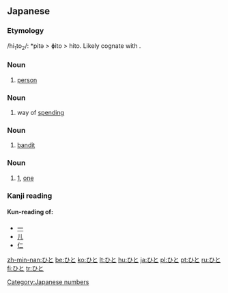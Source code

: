 ==Japanese==

===Etymology===
/hi<sub>1</sub>to<sub>2</sub>/: *pitə > ɸito > hito. Likely cognate with {{term|一|hito|one}}.

===Noun===
{{ja-noun|h|kanji=人|rom=hito}}

# [[person]]

===Noun===
{{ja-noun|h|kanji=費途|rom=hito}}

# way of [[spending]]

===Noun===
{{ja-noun|h|kanji=匪徒|rom=hito}}

# [[bandit]]

===Noun===
{{ja-noun|h|kanji=一|rom=hito}}

# [[1]], [[one]]

===Kanji reading===
{{ja-kanjireading|rom=hito}}

====Kun-reading of:====
* [[一]]
* [[儿]]
* [[仁]]

[[Category:Japanese numbers]]

[[zh-min-nan:ひと]]
[[be:ひと]]
[[ko:ひと]]
[[lt:ひと]]
[[hu:ひと]]
[[ja:ひと]]
[[pl:ひと]]
[[pt:ひと]]
[[ru:ひと]]
[[fi:ひと]]
[[tr:ひと]]